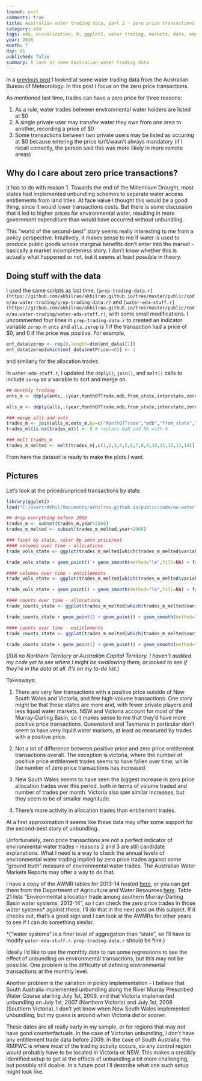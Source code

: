 ```yaml
---
layout: post
comments: true
title: Australian water trading data, part 2 - zero price transactions
category: eda
tags: eda, visualization, R, ggplot2, water trading, markets, data, empirics
year: 2016
month: 7
day: 01
published: false
summary: A look at some Australian water trading data
---
```


In a [previous post](https://akhilrao.github.io/eda/2016/06/29/au-water-trading-1-look-at-data/) I looked at some water trading data from the Australian Bureau of Meteorology. In this post I focus on the zero price transactions.

As mentioned last time, trades can have a zero price for three reasons:

1. As a rule, water trades between environmental water holders are listed at $0
2. A single private user may transfer water they own from one area to another, recording a price of $0
3. Some transactions between two private users may be listed as occuring at $0 because entering the price isn't/wasn't always mandatory (if I recall correctly, the person said this was more likely in more remote areas)

## Why do I care about zero price transactions? 

It has to do with reason 1. Towards the end of the Millennium Drought, most states had implemented unbundling schemes to separate water access entitlements from land titles. At face value I thought this would be a good thing, since it would lower transactions costs. But there is some discussion that it led to higher prices for environmental water, resulting in more government expenditure than would have occurred without unbundling. 

This "world of the second-best" story seems really interesting to me from a policy perspective. Intuitively, it makes sense to me if water is used to produce public goods whose marginal benefits don't enter into the market - basically a market incompleteness story. I don't know whether this is actually what happened or not, but it seems at least possible in theory.

## Doing stuff with the data

I used the same scripts as last time, `[prep-trading-data.r](https://github.com/akhilrao/akhilrao.github.io/tree/master/public/code/au-water-trading/prep-trading-data.r)` and `[water-eda-stuff.r](https://github.com/akhilrao/akhilrao.github.io/tree/master/public/code/au-water-trading/water-eda-stuff.r)`, with some small modifications. I uncommented four lines in `prep-trading-data.r` to created an indicator variable `zerop` in `ents` and `alls`. `zerop` is 1 if the transaction had a price of $0, and 0 if the price was positive. For example,

```r
ent_data$zerop <- rep(0,length=dim(ent_data)[1])
ent_data$zerop[which(ent_data$netPrice==0)] <- 1
```

and similarly for the allocation trades.

In `water-eda-stuff.r`, I updated the `ddply()`, `join()`, and `melt()` calls to include `zerop` as a variable to sort and merge on.

```r
## monthly trading
ents_m <- ddply(ents,.(year,MonthOfTrade,mdb,from_state,interstate,zerop),summarize,v_ents=sum(quantityTraded),price_ents=mean(PricePerML[PricePerML!=0]),n_ents=length(quantityTraded),np_ents=length(PricePerML[PricePerML!=0]))

alls_m <- ddply(alls,.(year,MonthOfTrade,mdb,from_state,interstate,zerop),summarize,v_alls=sum(quantityTraded),price_alls=mean(PricePerML[PricePerML!=0]),n_alls=length(quantityTraded),np_alls=length(PricePerML[PricePerML!=0]))

### merge alls and ents
trades_m <- join(alls_m,ents_m,by=c("MonthOfTrade","mdb","from_state","interstate","zerop"),type="full",match="first")
trades_m[(is.na(trades_m))] <- 0 # replace NaN and NA with 0

### melt trades_m
trades_m_melted <- melt(trades_m[,c(1,2,3,4,5,6,7,8,9,10,11,12,13,14)],id=c("year","MonthOfTrade","mdb","from_state","interstate","zerop")) # useful for plots later
```

From here the dataset is ready to make the plots I want. 

## Pictures

Let's look at the priced/unpriced transactions by state.

```r
library(ggplot2)
load("C:/Users/Akhil/Documents/akhilrao.github.io/public/code/au-water-trading/water-eda-stuff.RData") # load workspace

## drop everything before 2008
trades_m <- subset(trades_m,year>2008)
trades_m_melted <- subset(trades_m_melted,year>2008)

### facet by state, color by zero price/not
#### volumes over time - allocations
trade_vols_state <- ggplot(trades_m_melted[which(trades_m_melted$variable=="v_alls"),], aes(x=MonthOfTrade,y=value,color=factor(zerop)))

trade_vols_state + geom_point() + geom_smooth(method="lm",fill=NA) + facet_wrap(~from_state) + ggtitle("Allocation trading by state") + ylab("Volume (ML) traded per month") + xlab("time") + scale_colour_discrete(name="Price",labels=c("positive","zero"))

#### volumes over time - entitlements
trade_vols_state <- ggplot(trades_m_melted[which(trades_m_melted$variable=="v_ents"),], aes(x=MonthOfTrade,y=value,color=factor(zerop)))

trade_vols_state + geom_point() + geom_smooth(method="lm",fill=NA) + facet_wrap(~from_state) + ggtitle("Entitlement trading by state") + ylab("Volume (ML) traded per month") + xlab("time") + scale_colour_discrete(name="Price",labels=c("positive","zero"))

#### counts over time - allocations
trade_counts_state <- ggplot(trades_m_melted[which(trades_m_melted$variable=="n_alls"),], aes(x=MonthOfTrade,y=value,color=factor(zerop)))

trade_counts_state + geom_point() + geom_point() + geom_smooth(method="lm",fill=NA) + facet_wrap(~from_state) + ggtitle("Allocation trading by state") + ylab("Number of trades per month") + xlab("time") + scale_colour_discrete(name="Price",labels=c("positive","zero"))

#### counts over time - entitlements
trade_counts_state <- ggplot(trades_m_melted[which(trades_m_melted$variable=="n_ents"),], aes(x=MonthOfTrade,y=value,color=factor(zerop)))

trade_counts_state + geom_point() + geom_point() + geom_smooth(method="lm",fill=NA) + facet_wrap(~from_state) + ggtitle("Entitlement trading by state") + ylab("Number of trades per month") + xlab("time") + scale_colour_discrete(name="Price",labels=c("positive","zero"))

```

(*Still no Northern Territory or Australian Capital Territory. I haven't audited my code yet to see where I might be swallowing them, or looked to see if they're in the data at all. It's on my to-do list.*)

Takeaways:

1. There are very few transactions with a positive price outside of New South Wales and Victoria, and few high-volume transactions. One story might be that these states are more arid, with fewer private players and less liquid water markets. NSW and Victoria account for most of the Murray-Darling Basin, so it makes sense to me that they'd have more positive price transactions. Queensland and Tasmania in particular don't seem to have very liquid water markets, at least as measured by trades with a positive price.

2. Not a lot of difference between positive price and zero price entitlement transactions overall. The exception is victoria, where the number of positive price entitlement trades seems to have fallen over time, while the number of zero price transactions has increased.

3. New South Wales seems to have seen the biggest increase in zero price allocation trades over this period, both in terms of volume traded and number of trades per month. Victoria also saw similar increases, but they seem to be of smaller magnitude.

4. There's more activity in allocation trades than entitlement trades.

At a first approximation it seems like these data may offer some support for the second-best story of unbundling.

Unfortunately, zero price transactions are not a perfect indicator of environmental water trades - reasons 2 and 3 are still candidate explanations. What I need is a way to check the annual levels of environmental water trading implied by zero price trades against some "ground truth" measure of environmental water trades. The Australian Water Markets Reports may offer a way to do that. 

I have a copy of the AWMR tables for 2013-14 hosted [here](https://github.com/akhilrao/akhilrao.github.io/tree/master/public/code/au-water-trading/awmr2013-14_dataTables_v1.0.0.xlsx), or you can get them from the Department of Agriculture and Water Resources [here](http://www.agriculture.gov.au/abares/publications/display?url=http://143.188.17.20/anrdl/DAFFService/display.php?fid=pb_awmr_d9aawr20151211.xml). Table 21 lists "Environmental allocation trade among southern Murray-Darling Basin water systems, 2013-14", so I can check the zero price trades in those water systems* against these. I'll do that in the next post on this subject. If it checks out, that's a good sign and I can look at the AWMRs for other years to see if I can do something similar.

*("water systems" is a finer level of aggregation than "state", so I'll have to modify `water-eda-stuff.r`. `prep-trading-data.r` should be fine.)

Ideally I'd like to use the monthly data to run some regressions to see the effect of unbundling on environmental transactions, but this may not be possible. One problem is the difficulty of defining environmental transactions at the monthly level. 

Another problem is the variation in policy implementation - I believe that South Australia implemented unbundling along the River Murray Prescribed Water Course starting July 1st, 2009, and that Victoria implemented unbundling on July 1st, 2007 (Northern Victoria) and July 1st, 2008 (Southern Victoria). I don't yet know when New South Wales implemented unbundling, but my guess is around when Victoria did or sooner.

These dates are all really early in my sample, or for regions that may not have good counterfactuals. In the case of Victorian unbundling, I don't have any entitlement trade data before 2009. In the case of South Australia, the RMPWC is where most of the trading activity occurs, so any control region would probably have to be located in Victoria or NSW. This makes a credibly identified setup to get at the effects of unbundling a bit more challenging, but possibly still doable. In a future post I'll describe what one such setup might look like.